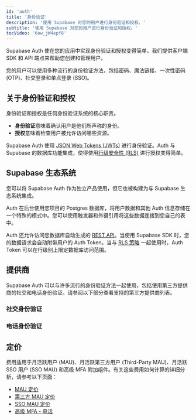 ```yaml
---
id: 'auth'
title: '身份验证'
description: '使用 Supabase 对您的用户进行身份验证和授权。'
subtitle: '使用 Supabase 对您的用户进行身份验证和授权。'
tocVideo: '6ow_jW4epf8'
---
```


Supabase Auth 使在您的应用中实现身份验证和授权变得简单。我们提供客户端 SDK 和 API 端点来帮助您创建和管理用户。

您的用户可以使用多种流行的身份验证方法，包括密码、魔法链接、一次性密码 (OTP)、社交登录和单点登录 (SSO)。

## 关于身份验证和授权

身份验证和授权是任何身份验证系统的核心职责。

- **身份验证**意味着确认用户是他们所声称的身份。
- **授权**意味着检查用户被允许访问哪些资源。

Supabase Auth 使用 [JSON Web Tokens (JWTs)](/docs/guides/auth/jwts) 进行身份验证。Auth 与 Supabase 的数据库功能集成，使得使用[行级安全性 (RLS)](/docs/guides/database/postgres/row-level-security) 进行授权变得简单。

## Supabase 生态系统

您可以将 Supabase Auth 作为独立产品使用，但它也被构建为与 Supabase 生态系统集成。

Auth 在后台使用您项目的 Postgres 数据库，将用户数据和其他 Auth 信息存储在一个特殊的模式中。您可以使用触发器和外键引用将这些数据连接到您自己的表中。

Auth 还允许访问您数据库自动生成的 [REST API](/docs/guides/api)。当使用 Supabase SDK 时，您的数据请求会自动附带用户的 Auth Token。当与 [RLS 策略](/docs/guides/database/postgres/row-level-security) 一起使用时，Auth Token 可以在行级别上限定数据库访问范围。

## 提供商

Supabase Auth 可以与许多流行的身份验证方法一起使用，包括使用第三方提供商的社交和电话身份验证。请参阅以下部分查看支持的第三方提供商列表。

### 社交身份验证

<AuthProviders type="social" />

### 电话身份验证

<AuthProviders type="phone" />

## 定价

费用适用于月活跃用户 (MAU)、月活跃第三方用户 (Third-Party MAU)、月活跃 SSO 用户 (SSO MAU) 和高级 MFA 附加组件。有关这些费用如何计算的详细分析，请参考以下页面：

- [MAU 定价](/docs/guides/platform/manage-your-usage/monthly-active-users)
- [第三方 MAU 定价](/docs/guides/platform/manage-your-usage/monthly-active-users-third-party)
- [SSO MAU 定价](/docs/guides/platform/manage-your-usage/monthly-active-users-sso)
- [高级 MFA - 电话](/docs/guides/platform/manage-your-usage/advanced-mfa-phone)
